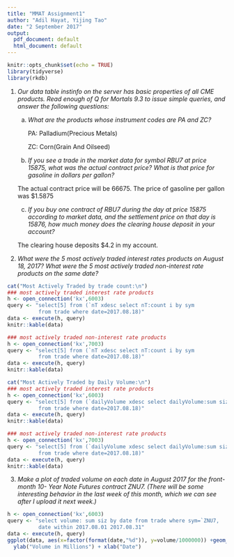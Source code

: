 ```yaml
---
title: "MMAT Assignment1"
author: "Adil Hayat, Yijing Tao"
date: "2 September 2017"
output:
  pdf_document: default
  html_document: default
---
```



```r
knitr::opts_chunk$set(echo = TRUE)
library(tidyverse)
library(rkdb)
```

1. _Our data table instinfo on the server has basic properties of all CME products.
Read enough of Q for Mortals 9.3 to issue simple queries, and answer the following
questions:_

    (a) _What are the products whose instrument codes are PA and ZC?_
        
        PA: Palladium(Precious Metals)
        
        ZC: Corn(Grain And Oilseed)
        
    (b) _If you see a trade in the market data for symbol RBU7 at price 15875, what was
the actual contract price? What is that price for gasoline in dollars per gallon?_
      
      The actual contract price will be $66675$. The price of gasoline per gallon was $1.5875
      
    (c) _If you buy one contract of RBU7 during the day at price 15875 according to
market data, and the settlement price on that day is 15876, how much money
does the clearing house deposit in your account?_
      
      The clearing house deposits $4.2 in my account.

2. _What were the 5 most actively traded interest rates products on August 18, 2017?
What were the 5 most actively traded non-interest rate products on the same date?_
```r
cat("Most Actively Traded by trade count:\n")
### most actively traded interest rate products
h <- open_connection('kx',6003)
query <- "select[5] from (`nT xdesc select nT:count i by sym 
          from trade where date=2017.08.18)"
data <- execute(h, query)
knitr::kable(data)

### most actively traded non-interest rate products
h <- open_connection('kx',7003)
query <- "select[5] from (`nT xdesc select nT:count i by sym
          from trade where date=2017.08.18)"
data <- execute(h, query)
knitr::kable(data)

cat("Most Actively Traded by Daily Volume:\n")
### most actively traded interest rate products
h <- open_connection('kx',6003)
query <- "select[5] from (`dailyVolume xdesc select dailyVolume:sum siz by sym
          from trade where date=2017.08.18)"
data <- execute(h, query)
knitr::kable(data)

### most actively traded non-interest rate products
h <- open_connection('kx',7003)
query <- "select[5] from (`dailyVolume xdesc select dailyVolume:sum siz by sym
          from trade where date=2017.08.18)"
data <- execute(h, query)
knitr::kable(data)

```


3. _Make a plot of traded volume on each date in August 2017 for the front-month 10-
Year Note Futures contract ZNU7. (There will be some interesting behavior in the last
week of this month, which we can see after I upload it next week.)_
```r
h <- open_connection('kx',6003)
query <- "select volume: sum siz by date from trade where sym=`ZNU7,
          date within 2017.08.01 2017.08.31"
data <- execute(h, query)
ggplot(data, aes(x=factor(format(date,"%d")), y=volume/1000000)) +geom_bar(stat="identity") + 
  ylab("Volume in Millions") + xlab("Date")
```



